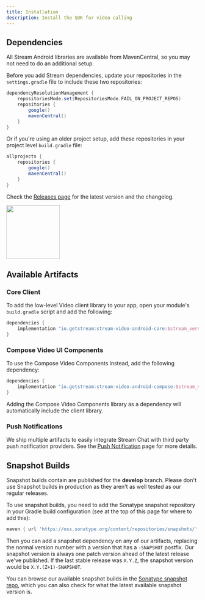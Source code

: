 ```yaml
---
title: Installation
description: Install the SDK for video calling
---
```


## Dependencies

All Stream Android libraries are available from MavenCentral, so you may not need to do an additional setup.

Before you add Stream dependencies, update your repositories in the `settings.gradle` file to include these two repositories:

```gradle
dependencyResolutionManagement {
    repositoriesMode.set(RepositoriesMode.FAIL_ON_PROJECT_REPOS)
    repositories {
        google()
        mavenCentral()
    }
}
```

Or if you're using an older project setup, add these repositories in your project level `build.gradle` file:

```groovy
allprojects {
    repositories {
        google()
        mavenCentral()
    }
}
```

Check the [Releases page](https://github.com/GetStream/stream-video-android/releases) for the latest version and the changelog.

<img src="https://img.shields.io/maven-central/v/io.getstream/stream-video-android-core.svg?label=Maven%20Central" width="140"/>

## Available Artifacts

### Core Client
To add the low-level Video client library to your app, open your module's `build.gradle` script and add the following:

```groovy
dependencies {
    implementation "io.getstream:stream-video-android-core:$stream_version"
}
```

### Compose Video UI Components
To use the Compose Video Components instead, add the following dependency:

```groovy
dependencies {
    implementation "io.getstream:stream-video-android-compose:$stream_version"
}
```

Adding the Compose Video Components library as a dependency will automatically include the client library.

### Push Notifications

We ship multiple artifacts to easily integrate Stream Chat with third party push notification providers. See the [Push Notification](../06-advanced/02-push-notifications/01-overview.mdx) page for more details.

## Snapshot Builds

Snapshot builds contain are published for the **develop** branch.
Please don't use Snapshot builds in production as they aren't as well tested as our regular releases.

To use snapshot builds, you need to add the Sonatype snapshot repository in your Gradle build configuration (see at the top of this page for where to add this):

```groovy
maven { url 'https://oss.sonatype.org/content/repositories/snapshots/' }
```

Then you can add a snapshot dependency on any of our artifacts, replacing the normal version number with a version that has a `-SNAPSHOT` postfix. Our snapshot version is always one patch version ahead of the latest release we've published. If the last stable release was `X.Y.Z`, the snapshot version would be `X.Y.(Z+1)-SNAPSHOT`.

You can browse our available snapshot builds in the [Sonatype snapshot repo](https://oss.sonatype.org/content/repositories/snapshots/io/getstream/stream-video-android-core/), which you can also check for what the latest available snapshot version is.
